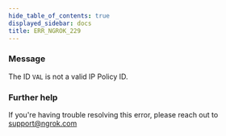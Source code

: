 ```yaml
---
hide_table_of_contents: true
displayed_sidebar: docs
title: ERR_NGROK_229
---
```


### Message

The ID `VAL` is not a valid IP Policy ID.

<ErrorDetails />

### Further help

If you're having trouble resolving this error, please reach out to [support@ngrok.com](mailto:support@ngrok.com?subject=Help%20with%20ERR_NGROK_229)
